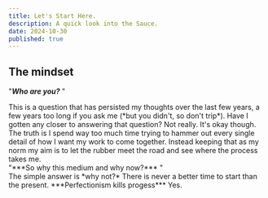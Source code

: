 ```yaml
---
title: Let's Start Here.
description: A quick look into the Sauce.
date: 2024-10-30
published: true
---
```


## The mindset

"***Who are you?*** "
<div style={{ marginTop: "20px" }}></div>
This is a question that has persisted my thoughts over the last few years, a few years too long if you ask me (*but you didn't, so don't trip*). Have I gotten any closer to answering that question? Not really. It's okay though. The truth is I spend way too much time trying to hammer out every single detail of how I want my work to come together. Instead keeping that as my norm my aim is to let the rubber meet the road and see where the process takes me.
<br />
"***So why this medium and why now?*** "
<div style={{ marginTop: "20px" }}></div>
The simple answer is *why not?*  
There is never a better time to start than the present.
***Perfectionism kills progess*** Yes.

